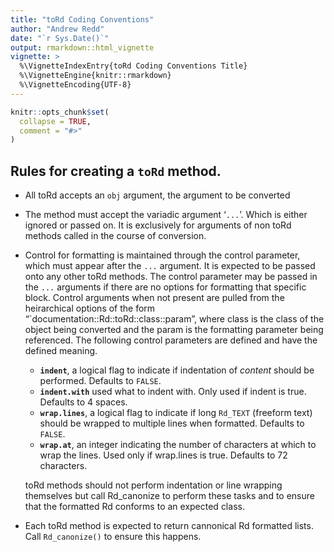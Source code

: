 ```yaml
---
title: "toRd Coding Conventions"
author: "Andrew Redd"
date: "`r Sys.Date()`"
output: rmarkdown::html_vignette
vignette: >
  %\VignetteIndexEntry{toRd Coding Conventions Title}
  %\VignetteEngine{knitr::rmarkdown}
  %\VignetteEncoding{UTF-8}
---
```


```r
knitr::opts_chunk$set(
  collapse = TRUE,
  comment = "#>"
)
```

## Rules for creating a `toRd` method.

* All toRd accepts an `obj` argument, the argument to be converted
* The method must accept the variadic argument '`...`'.  Which is either
  ignored or passed on.  It is exclusively for arguments of non toRd methods 
  called in the course of conversion.
* Control for formatting is maintained through the control parameter, which must
  appear after the `...` argument. 
  It is expected to be passed onto any other toRd methods.
  The control parameter may be passed in the `...` arguments if there are no 
  options for formatting that specific block.
  Control arguments when not present are pulled from the heirarchical options
  of the form "`documentation::Rd::toRd::class::param", where class is the 
  class of the object being converted and the param is the formatting parameter
  being referenced. The following control parameters are defined and have the
  defined meaning.
  
    + **`indent`**, a logical flag to indicate if indentation of *content* 
      should be performed. Defaults to `FALSE`.
    + **`indent.with`** used what to indent with.  Only used if indent is true.
      Defaults to 4 spaces.
    + **`wrap.lines`**, a logical flag to indicate if long `Rd_TEXT` (freeform 
      text) should be wrapped to multiple lines when formatted.
      Defaults to `FALSE`.
    + **`wrap.at`**, an integer indicating the number of characters at which 
      to wrap the lines.  Used only if wrap.lines is true.
      Defaults to 72 characters.
  
  toRd methods should not perform indentation or line wrapping themselves but 
  call Rd_canonize to perform these tasks and to ensure that the formatted Rd 
  conforms to an expected class.
  
* Each toRd method is expected to return cannonical Rd formatted lists.
  Call `Rd_canonize()` to ensure this happens.


